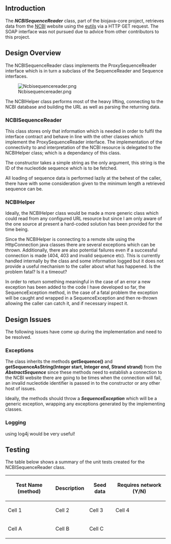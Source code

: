 == Introduction ==
The '''''NCBISequenceReader''''' class, part of the biojava-core project, retrieves data from the [http://www.ncbi.nlm.nih.gov/ NCBI] website using the [http://eutils.ncbi.nlm.nih.gov/ eutils] via a HTTP GET request. The SOAP interface was not pursued due to advice from other contributors to this project.

== Design Overview ==

The NCBISequenceReader class implements the ProxySequenceReader interface which is in turn a subclass of the SequenceReader and Sequence interfaces. 

[[File:Ncbisequencereader.png]]

The NCBIHelper class performs most of the heavy lifting, connecting to the NCBI database and building the URL as well as parsing the returning data. 

=== NCBISequenceReader ===
This class stores only that information which is needed in order to fulfil the interface contract and behave in line with the other classes which implement the ProxySequenceReader interface. The implementation of the connectivity to and interpretation of the NCBI resource is delegated to the NCBIHelper class; which is a dependancy of this class.

The constructor takes a simple string as the only argument, this string is the ID of the nucleotide sequence which is to be fetched.

All loading of sequence data is performed lazily at the behest of the caller, there have with some consideration given to the minimum length a retrieved sequence can be.

=== NCBIHelper ===
Ideally, the NCBIHelper class would be made a more generic class which could read from any configured URL resource but since I am only aware of the one source at present a hard-coded solution has been provided for the time being.

Since the NCBIHelper is connecting to a remote site using the HttpConnection java classes there are several exceptions which can be thrown. Additionally, there are also potential failures even if a successful connection is made (404, 403 and invalid sequence etc). This is currently handled internally by the class and some information logged but it does not provide a useful mechanism to the caller about what has happened. Is the problem fatal? Is it a timeout? 

In order to return something meaningful in the case of an error a new exception has been added to the code I have developed so far, the SequenceException method, in the case of a fatal problem the exception will be caught and wrapped in a SequenceException and then re-thrown allowing the caller can catch it, and if necessary inspect it.

== Design Issues ==
The following issues have come up during the implementation and need to be resolved.

=== Exceptions ===
The class inherits the methods '''getSequence()''' and '''getSequenceAsString(Integer start, Integer end, Strand strand)''' from the '''''AbstractSequence''''' since these methods need to establish a connection to the NCBI website there are going to be times when the connection will fail, an invalid nucleotide identifier is passed in to the constructor or any other host of issues. 

Ideally, the methods should throw a '''''SequenceException''''' which will be a generic exception, wrapping any exceptions generated by  the implementing classes.

=== Logging ===
using log4j would be very useful!


== Testing ==

The table below shows a summary of the unit tests created for the NCBISequenceReader class.

{|
! Test Name (method) !! Description !! Seed data !! Requires network (Y/N)
|-
| Cell 1 || Cell 2 || Cell 3 || Cell 4
|-
| Cell A
| Cell B
| Cell C
|}